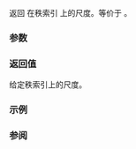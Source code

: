 {{cpp/container/mdspan/title|extent}}
{{cpp/container/mdspan/navbar}}
{{dcl begin}}
{{dcl|since=c++23|
constexpr index_type extent( rank_type r ) const noexcept;
}}
{{dcl end}}

返回 {{tt|mdspan}} 在秩索引 {{c|r}} 上的尺度。等价于 {{c|return extents().extent(r);}}。

===参数===
{{par begin}}
{{par|r|要获得尺度大小的秩索引}}
{{par end}}

===返回值===
给定秩索引上的尺度。

===示例===
{{example
|code=
|output=
}}

===参阅===
{{dsc begin}}
{{dsc inc|cpp/container/mdspan/extents/dsc extent}}
{{dsc inc|cpp/container/mdspan/dsc static_extent}}
{{dsc end}}

{{langlinks|de|en|es|fr|it|ja|pl|pt|ru}}